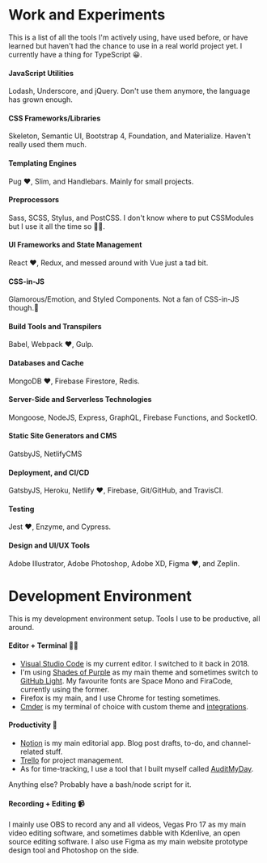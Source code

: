 
<SEO path='/toolset' title='Toolset' />

# Work and Experiments

This is a list of all the tools I'm actively using, have used before, or have learned but haven't had the chance to use in a real world project yet. I currently have a thing for TypeScript 😀.

#### JavaScript Utilities

Lodash, Underscore, and jQuery. Don't use them anymore, the language has grown enough.

#### CSS Frameworks/Libraries

Skeleton, Semantic UI, Bootstrap 4, Foundation, and Materialize. Haven't really used them much.

#### Templating Engines

Pug ❤️, Slim, and Handlebars. Mainly for small projects.

#### Preprocessors

Sass, SCSS, Stylus, and PostCSS. I don't know where to put CSSModules but I use it all the time so 🤷‍♂.

#### UI Frameworks and State Management

React ❤️, Redux, and messed around with Vue just a tad bit.

#### CSS-in-JS

Glamorous/Emotion, and Styled Components. Not a fan of CSS-in-JS
though.🙅

#### Build Tools and Transpilers

Babel, Webpack ❤️, Gulp.

#### Databases and Cache

MongoDB ❤️, Firebase Firestore, Redis.

#### Server-Side and Serverless Technologies

Mongoose, NodeJS, Express, GraphQL, Firebase Functions, and SocketIO.

#### Static Site Generators and CMS

GatsbyJS, NetlifyCMS

#### Deployment, and CI/CD

GatsbyJS, Heroku, Netlify ❤️, Firebase, Git/GitHub, and TravisCI.

#### Testing

Jest ❤️, Enzyme, and Cypress.

#### Design and UI/UX Tools

Adobe Illustrator, Adobe Photoshop, Adobe XD, Figma ❤️, and Zeplin.

# Development Environment

This is my development environment setup. Tools I use to be productive, all around.

#### Editor + Terminal 👨‍💻

- [Visual Studio Code] is my current editor. I switched to it back in 2018.
- I'm using [Shades of Purple] as my main theme and sometimes switch to [GitHub Light]. My favourite fonts are Space Mono and FiraCode, currently using the former.
- Firefox is my main, and I use Chrome for testing sometimes.
- [Cmder] is my terminal of choice with custom theme and [integrations].

#### Productivity 💪

- [Notion] is my main editorial app. Blog post drafts, to-do, and channel-related stuff.
- [Trello] for project management.
- As for time-tracking, I use a tool that I built myself called [AuditMyDay].

Anything else? Probably have a bash/node script for it.

#### Recording + Editing 📹

I mainly use OBS to record any and all videos, Vegas Pro 17 as my main video editing software, and sometimes dabble with Kdenlive, an open source editing software. I also use Figma as my main website prototype design tool and Photoshop on the side.

[visual studio code]: https://code.visualstudio.com/
[shades of purple]: https://marketplace.visualstudio.com/items?itemName=ahmadawais.shades-of-purple
[github light]: https://marketplace.visualstudio.com/items?itemName=Hyzeta.vscode-theme-github-light
[cmder]: https://cmder.net/
[notion]: https://www.notion.so/
[trello]: https://trello.com/
[integrations]: https://github.com/AmrEldib/cmder-powerline-prompt
[auditmyday]: https://auditmyday.netlify.app/
